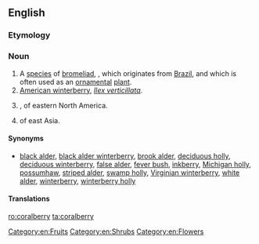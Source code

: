 ==English==
{{wikipedia}}
{{wikispecies|Symphoricarpos orbiculatus}}

===Etymology===
{{compound|coral|berry}}

===Noun===
{{en-noun|~|coralberries}}

# A [[species]] of [[bromeliad]], {{taxlink|Aechme fulgens|species}}, which originates from [[Brazil]], and which is often used as an [[ornamental]] [[plant]].
# [[American winterberry]], ''[[Ilex verticillata]]''.
# {{taxlink|Symphoricarpos orbiculatus|species}}, of eastern North America.
# {{taxlink|Ardisia crenata|species}} of east Asia.

====Synonyms====
* {{sense|American winterberry}} <!--from the Wikipedia article:-->[[black alder]], [[black alder winterberry]], [[brook alder]], [[deciduous holly]], [[deciduous winterberry]], [[false alder]], [[fever bush]], [[inkberry]], [[Michigan holly]], [[possumhaw]], [[striped alder]], [[swamp holly]], [[Virginian winterberry]], [[white alder]], [[winterberry]], [[winterberry holly]]

====Translations====
{{trans-top|''Aechmea fulgens''}}
{{trans-mid}}
{{trans-bottom}}
{{trans-see|American winterberry}}

[[Category:en:Fruits]]
[[Category:en:Shrubs]]
[[Category:en:Flowers]]

[[ro:coralberry]]
[[ta:coralberry]]